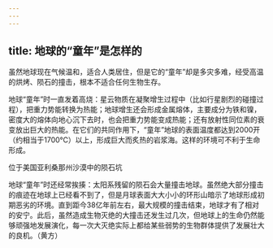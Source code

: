 ```yaml
---
---
---
```

title: 地球的“童年”是怎样的
---




虽然地球现在气候温和，适合人类居住，但是它的“童年”却是多灾多难，经受高温的烘烤、陨石的撞击，根本不适合任何生物生存。

地球“童年”时一直发着高烧：星云物质在凝聚增生过程中（比如行星剧烈的碰撞过程），把重力势能转换为热能；地球增生还会形成金属熔体，主要成分为铁和镍，密度大的熔体向地心沉下去时，也会把重力势能变成热能；还有放射性同位素的衰变放出巨大的热能。在它们的共同作用下，“童年”地球的表面温度都达到2000开（约相当于1700℃）以上，形成巨大而炙热的岩浆海。这样的环境可不利于生命形成。

位于美国亚利桑那州沙漠中的陨石坑



地球“童年”时还经常挨揍：太阳系残留的陨石会大量撞击地球。虽然绝大部分撞击的痕迹在地球上已经看不到了，但是月球表面大大小小的环形山暗示了地球形成初期恶劣的环境。直到距今38亿年前左右，最大规模的撞击结束，地球才有了相对的安宁。此后，虽然造成生物灭绝的大撞击还发生过几次，但地球上的生命仍然能够顽强地发展演化，每一次大灭绝实际上都给某些弱势的生物群体提供了发展壮大的良机。（黄方）